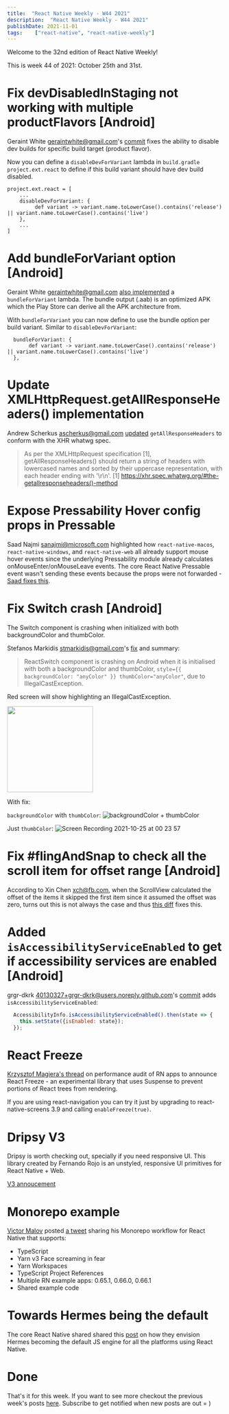 ```yaml
---
title:  "React Native Weekly - W44 2021"
description:  "React Native Weekly - W44 2021"
publishDate: 2021-11-01
tags:    ["react-native", "react-native-weekly"]
---
```


Welcome to the 32nd edition of React Native Weekly! 


This is week 44 of 2021: October 25th and 31st.


# Fix devDisabledInStaging not working with multiple productFlavors [Android]

Geraint White <geraintwhite@gmail.com>'s [commit](https://github.com/facebook/react-native/commit/055ea9c7b7d) fixes the ability to disable dev builds for specific build target (product flavor).  


Now you can define a `disableDevForVariant` lambda in `build.gradle` `project.ext.react` to define if this build variant should have dev build disabled.

```
project.ext.react = [
    ...
    disableDevForVariant: {
         def variant -> variant.name.toLowerCase().contains('release') || variant.name.toLowerCase().contains('live')
    },
    ...
]
```

# Add bundleForVariant option [Android]

Geraint White <geraintwhite@gmail.com> [also implemented](https://github.com/facebook/react-native/commit/d2c10da5d56) a `bundleForVariant` lambda. The bundle output (.aab) is an optimized APK which the Play Store can derive all the APK architecture from.

With `bundleForVariant` you can now define to use the bundle option per build variant. Similar to `disableDevForVariant`:

```
  bundleForVariant: {
       def variant -> variant.name.toLowerCase().contains('release') || variant.name.toLowerCase().contains('live')
  },
```

# Update XMLHttpRequest.getAllResponseHeaders() implementation


Andrew Scherkus <ascherkus@gmail.com> [updated](https://github.com/facebook/react-native/commit/b2415c48669) `getAllResponseHeaders` to conform with the XHR whatwg spec.

> As per the XMLHttpRequest specification [1], getAllResponseHeaders() should return a string of headers with lowercased names and sorted by their uppercase representation, with each header ending with '\r\n'. [1] https://xhr.spec.whatwg.org/#the-getallresponseheaders()-method




# Expose Pressability Hover config props in Pressable

Saad Najmi <sanajmi@microsoft.com> highlighted how `react-native-macos`, `react-native-windows`, and `react-native-web` all already support mouse hover events since the underlying Pressability module already calculates onMouseEnter/onMouseLeave events. The core React Native Pressable event wasn't sending these events because the props were not forwarded - [Saad fixes this](https://github.com/facebook/react-native/commit/1b30dd074b5).


# Fix Switch crash [Android]

The Switch component is crashing when initialized with both backgroundColor and thumbColor.

Stefanos Markidis <stmarkidis@gmail.com>'s [fix](https://github.com/facebook/react-native/commit/456cf3db14c) and summary:

> ReactSwitch component is crashing on Android when it is initialised with both a backgroundColor and thumbColor, `style={{ backgroundColor: "anyColor" }} thumbColor="anyColor"`, due to IllegalCastException.


Red screen will show highlighting an IllegalCastException.

<img src="https://user-images.githubusercontent.com/4354327/138616661-3ba1370c-6a2b-48c2-ba70-b99415a4256f.png" width="200"/>

With fix:

`backgroundColor` with `thumbColor`:
![backgroundColor + thumbColor](https://user-images.githubusercontent.com/4354327/138615603-141660d2-a5cd-49d7-aa5e-9c93ebc6d680.gif)

Just `thumbColor`:
![Screen Recording 2021-10-25 at 00 23 57](https://user-images.githubusercontent.com/4354327/138615658-baa380dd-2cbb-4d0f-a25e-a003ef67c977.gif)


# Fix #flingAndSnap to check all the scroll item for offset range [Android]

According to Xin Chen <xch@fb.com>, when the ScrollView calculated the offset of the items it skipped the first item since it assumed the offset was zero, turns out this is not always the case and thus [this diff](https://github.com/facebook/react-native/commit/61e1b6f86cf) fixes this.




# Added `isAccessibilityServiceEnabled` to get if accessibility services are enabled [Android]

grgr-dkrk <40130327+grgr-dkrk@users.noreply.github.com>'s [commit](https://github.com/facebook/react-native/commit/c8b83d4e0b3) adds `isAccessibilityServiceEnabled`:

```javascript
  AccessibilityInfo.isAccessibilityServiceEnabled().then(state => {
    this.setState({isEnabled: state});
  });
```


# React Freeze

[Krzysztof Magiera's thread](https://twitter.com/kzzzf/status/1454087372895883266) on performance audit of RN apps to announce React Freeze - an experimental library that uses Suspense to prevent portions of React trees from rendering.

If you are using react-navigation you can try it just by upgrading to react-native-screens 3.9 and calling `enableFreeze(true)`.


# Dripsy V3

Dripsy is worth checking out, specially if you need responsive UI. This library created by Fernando Rojo is an unstyled, responsive UI primitives for React Native + Web. 

[V3 annoucement](https://twitter.com/FernandoTheRojo/status/1453086934495121408)



# Monorepo example

[Victor Malov](https://twitter.com/vicmalov) posted [a tweet](https://twitter.com/vicmalov/status/1453786588564148226) sharing his Monorepo workflow for React Native that supports:

 - TypeScript
 - Yarn v3 Face screaming in fear
 - Yarn Workspaces
 - TypeScript Project References
 - Multiple RN example apps: 0.65.1, 0.66.0, 0.66.1
 - Shared example code


# Towards Hermes being the default

The core React Native shared shared this [post](https://reactnative.dev/blog/2021/10/26/toward-hermes-being-the-default) on how they envision Hermes becoming the default JS engine for all the platforms using React Native.


# Done

That's it for this week. If you want to see more checkout the previous week's posts [here](/tags/react-native). Subscribe to get notified when new posts are out = )
